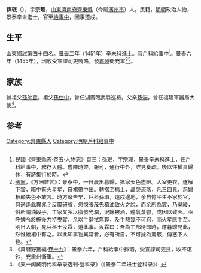 {{明清人物信息框
| 姓名 = 孫珉
| 原名 =
| 圖片名稱 = 
| 圖片大小 = 220px
| 圖片說明 = 
| 最高職務 = 戶科給事中
| 最高散阶 =
| 國家 = 大明
| 爵位 =
| 籍貫 = [[山東|山東]][[濟南府|濟南府]][[齊東縣|齊東縣]]
| 族裔 = 漢族
| 旗籍 = 
| 字號 = 字宗理
| 室名 = 
| 諡號 = 
| 出生日期 = 永樂十八年（1420年）
| 出生地點 = 
| 逝世日期 = 卒年不詳
| 逝世地點 = 
| 墓葬 =
| 配偶 =
| 親屬 = 
| 出身 = 
*景泰二年辛未科進士出身
| 經歷 = 
| 著作 =
}}

'''孫珉'''（{{bd|1420年||？}}），字'''宗理'''，[[山東|山東]][[濟南府|濟南府]][[齊東縣|齊東縣]]（今屬[[濱州市|濱州市]]）人，民籍，[[明朝|明朝]]政治人物，景泰辛未進士，官至[[給事中|給事中]]，因事遷戍。

==生平==
山東鄉試第四十四名。[[景泰|景泰]]二年（1451年）辛未科[[進士|進士]]。官戶科給事中<ref>民國《齊東縣志·卷五·人物志》頁三：孫珉，字宗理，景泰辛未科進士，任戶科給事中，務存大體。嘗陳時弊，報可，通行中外，詳見奏疏。後以忤權貴歸休，有詩集行於時。</ref>。景泰六年（1455年），因收受宣課司吏賄賂，發[[肅州|肅州]]衛充軍<ref>[[張寧_(景泰進士)|張寧]]，《方洲雜言》：景泰中，一日晨出暮歸，抵家天色盡暝。入室更衣，遂解下裳，暗中有火星星，自裙帶中出。轉摺至橢上，晶熒流落，凡三四見，荊婦相顧失色不敢言。時方嚴告早，戶科孫瑉，遠戍邊地，余自憶平生不家於官，何適逢此異兆？反覆研省，忽憶張茂先積油致火之說，而余所為裳，乃吳綾，俗所謂油段子，工家又多以脂發光潤，況餘被酒，體氣蒸鬱，或因以致火。亟呼婢令於椸後力持曳裳，余以手磨拭無算，及手熱幾不可忍，而火星應手至。明日入朝，見兵科王汝霖，道此事。汝霖曰：吾為工部侍郎時，嚐暮歸見此，然惟綾裙中有之。以此知事物異常者，必有所自，不可據為驚駭，傳惑下人也。</ref><ref>《萬曆野獲編·[[s:萬曆野獲編/卷19#台省之玷|卷十九]]》：景泰六年，戶科給事中孫瑉，受宣課司吏艮，收不堪鈔，充肅州衛軍。</ref>。

==家族==
曾祖父[[孫師善|孫師善]]。祖父[[孫仕中|孫仕中]]，曾任湖廣臨武縣巡檢。父亲[[孫端|孫端]]，曾任福建軍器局大使<ref>《天一阁藏明代科举录选刊·登科录》（《景泰二年进士登科录》）</ref>。

==参考==
{{reflist}}

{{明朝人物小作品}}
{{景泰二年辛未科殿試金榜}}
{{DEFAULTSORT:Sun孫}}
[[Category:齊東縣人|Category:齊東縣人]]
[[Category:明朝戶科給事中|Category:明朝戶科給事中]]